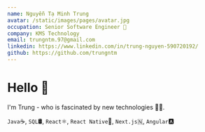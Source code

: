 ```yaml
---
name: Nguyễn Tạ Minh Trung
avatar: /static/images/pages/avatar.jpg
occupation: Senior Software Engineer 🚀
company: KMS Technology
email: trungntm.97@gmail.com
linkedin: https://www.linkedin.com/in/trung-nguyen-590720192/
github: https://github.com/trungntm
---
```


# Hello 👋

I'm Trung - who is fascinated by new technologies 🧑‍💻.

`Java`☕, `SQL`🛢️, `React`⚛️, `React Native`📱, `Next.js`🇳, `Angular`🅰️
